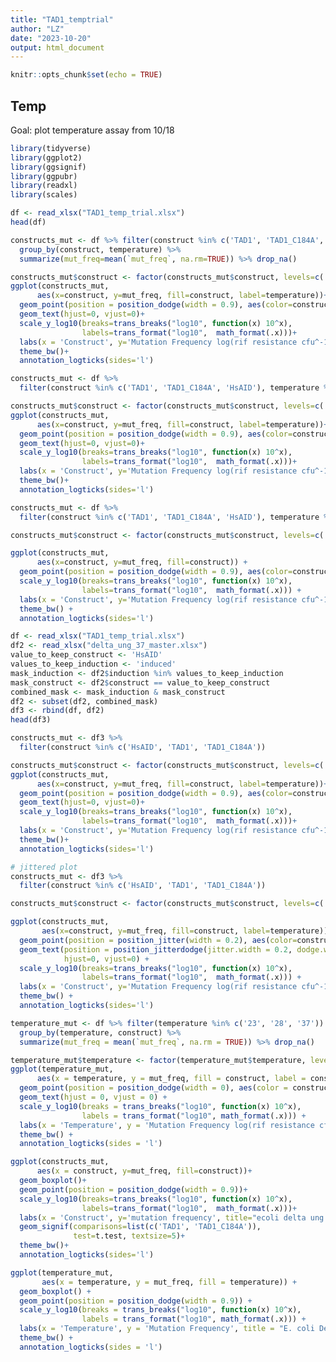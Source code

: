 ```yaml
---
title: "TAD1_temptrial"
author: "LZ"
date: "2023-10-20"
output: html_document
---
```


```r
knitr::opts_chunk$set(echo = TRUE)
```

## Temp

Goal: plot temperature assay from 10/18

```r
library(tidyverse)
library(ggplot2)
library(ggsignif)
library(ggpubr)
library(readxl)
library(scales)
```

```r
df <- read_xlsx("TAD1_temp_trial.xlsx")
head(df)
```

```r
constructs_mut <- df %>% filter(construct %in% c('TAD1', 'TAD1_C184A', 'HsAID')) %>%
  group_by(construct, temperature) %>% 
  summarize(mut_freq=mean(`mut_freq`, na.rm=TRUE)) %>% drop_na()

constructs_mut$construct <- factor(constructs_mut$construct, levels=c('TAD1', 'TAD1_C184A', 'HsAID'))
ggplot(constructs_mut,
      aes(x=construct, y=mut_freq, fill=construct, label=temperature))+
  geom_point(position = position_dodge(width = 0.9), aes(color=construct))+
  geom_text(hjust=0, vjust=0)+
  scale_y_log10(breaks=trans_breaks("log10", function(x) 10^x),
                labels=trans_format("log10",  math_format(.x)))+
  labs(x = 'Construct', y='Mutation Frequency log(rif resistance cfu^-1)', title="ecoli delta ung all induced")+
  theme_bw()+
  annotation_logticks(sides='l')
```
```r
constructs_mut <- df %>%
  filter(construct %in% c('TAD1', 'TAD1_C184A', 'HsAID'), temperature %in% c('23'))

constructs_mut$construct <- factor(constructs_mut$construct, levels=c('TAD1', 'TAD1_C184A', 'HsAID'))
ggplot(constructs_mut,
      aes(x=construct, y=mut_freq, fill=construct, label=temperature))+
  geom_point(position = position_dodge(width = 0.9), aes(color=construct))+
  geom_text(hjust=0, vjust=0)+
  scale_y_log10(breaks=trans_breaks("log10", function(x) 10^x),
                labels=trans_format("log10",  math_format(.x)))+
  labs(x = 'Construct', y='Mutation Frequency log(rif resistance cfu^-1)', title="ecoli delta ung all induced")+
  theme_bw()+
  annotation_logticks(sides='l')
```

```r
constructs_mut <- df %>%
  filter(construct %in% c('TAD1', 'TAD1_C184A', 'HsAID'), temperature %in% c('23'))

constructs_mut$construct <- factor(constructs_mut$construct, levels=c('TAD1', 'TAD1_C184A', 'HsAID'))

ggplot(constructs_mut,
      aes(x=construct, y=mut_freq, fill=construct)) +
  geom_point(position = position_dodge(width = 0.9), aes(color=construct)) +
  scale_y_log10(breaks=trans_breaks("log10", function(x) 10^x),
                labels=trans_format("log10",  math_format(.x))) +
  labs(x = 'Construct', y='Mutation Frequency log(rif resistance cfu^-1)', title="ecoli delta ung all induced") +
  theme_bw() +
  annotation_logticks(sides='l')

```

```r
df <- read_xlsx("TAD1_temp_trial.xlsx")
df2 <- read_xlsx("delta_ung_37_master.xlsx")
value_to_keep_construct <- 'HsAID'
values_to_keep_induction <- 'induced'
mask_induction <- df2$induction %in% values_to_keep_induction
mask_construct <- df2$construct == value_to_keep_construct
combined_mask <- mask_induction & mask_construct
df2 <- subset(df2, combined_mask)
df3 <- rbind(df, df2)
head(df3)
```
```r
constructs_mut <- df3 %>%
  filter(construct %in% c('HsAID', 'TAD1', 'TAD1_C184A'))

constructs_mut$construct <- factor(constructs_mut$construct, levels=c('HsAID', 'TAD1', 'TAD1_C184A'))
ggplot(constructs_mut,
      aes(x=construct, y=mut_freq, fill=construct, label=temperature))+
  geom_point(position = position_dodge(width = 0.9), aes(color=construct))+
  geom_text(hjust=0, vjust=0)+
  scale_y_log10(breaks=trans_breaks("log10", function(x) 10^x),
                labels=trans_format("log10",  math_format(.x)))+
  labs(x = 'Construct', y='Mutation Frequency log(rif resistance cfu^-1)', title="ecoli delta ung all induced")+
  theme_bw()+
  annotation_logticks(sides='l')
```

```r
# jittered plot
constructs_mut <- df3 %>%
  filter(construct %in% c('HsAID', 'TAD1', 'TAD1_C184A'))

constructs_mut$construct <- factor(constructs_mut$construct, levels=c('HsAID', 'TAD1', 'TAD1_C184A'))

ggplot(constructs_mut,
       aes(x=construct, y=mut_freq, fill=construct, label=temperature)) +
  geom_point(position = position_jitter(width = 0.2), aes(color=construct)) +
  geom_text(position = position_jitterdodge(jitter.width = 0.2, dodge.width = 0.9),
            hjust=0, vjust=0) +
  scale_y_log10(breaks=trans_breaks("log10", function(x) 10^x),
                labels=trans_format("log10",  math_format(.x))) +
  labs(x = 'Construct', y='Mutation Frequency log(rif resistance cfu^-1)', title="ecoli delta ung all induced") +
  theme_bw() +
  annotation_logticks(sides='l')
```


```r
temperature_mut <- df %>% filter(temperature %in% c('23', '28', '37')) %>%
  group_by(temperature, construct) %>% 
  summarize(mut_freq = mean(`mut_freq`, na.rm = TRUE)) %>% drop_na()

temperature_mut$temperature <- factor(temperature_mut$temperature, levels = c('23', '28', '37'))
ggplot(temperature_mut,
      aes(x = temperature, y = mut_freq, fill = construct, label = construct)) +
  geom_point(position = position_dodge(width = 0), aes(color = construct)) +
  geom_text(hjust = 0, vjust = 0) +
  scale_y_log10(breaks = trans_breaks("log10", function(x) 10^x),
                labels = trans_format("log10", math_format(.x))) +
  labs(x = 'Temperature', y = 'Mutation Frequency log(rif resistance cfu^-1)', title = "E. coli Delta ung all induced") +
  theme_bw() +
  annotation_logticks(sides = 'l')
```

```r
ggplot(constructs_mut,
      aes(x = construct, y=mut_freq, fill=construct))+
  geom_boxplot()+
  geom_point(position = position_dodge(width = 0.9))+
  scale_y_log10(breaks=trans_breaks("log10", function(x) 10^x),
                labels=trans_format("log10",  math_format(.x)))+
  labs(x = 'Construct', y='mutation frequency', title="ecoli delta ung all induced")+
  geom_signif(comparisons=list(c('TAD1', 'TAD1_C184A')), 
              test=t.test, textsize=5)+
  theme_bw()+
  annotation_logticks(sides='l')
```

```r
ggplot(temperature_mut,
       aes(x = temperature, y = mut_freq, fill = temperature)) +
  geom_boxplot() +
  geom_point(position = position_dodge(width = 0.9)) +
  scale_y_log10(breaks = trans_breaks("log10", function(x) 10^x),
                labels = trans_format("log10", math_format(.x))) +
  labs(x = 'Temperature', y = 'Mutation Frequency', title = "E. coli Delta ung all induced") +
  theme_bw() +
  annotation_logticks(sides = 'l')
```